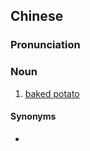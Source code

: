 {{also|烤马铃薯}}
==Chinese==
{{zh-forms|s=烤马铃薯|type=13}}

===Pronunciation===
{{zh-pron
|m=kǎomǎlíngshǔ
|c=haau1 maa5 ling4 syu4,haau2 maa5 ling4 syu4
|cat=n
}}

===Noun===
{{zh-noun}}

# [[baked potato]]

====Synonyms====
* {{zh-l|烤土豆}}

{{zh-cat|Foods}}